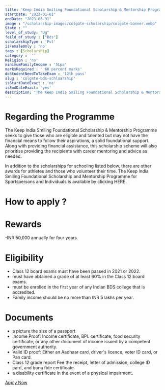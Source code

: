 ```yaml
---
title: 'Keep India Smiling Foundational Scholarship & Mentorship Program for BDS course 2022-23'
startDate: "2023-01-01"
endDate: "2023-03-31"
image : "/scholarship-images/colgate-scholarship/colgate-banner.webp"
State : ""
level_of_study: "Ug"
feild_of_study : ["Bds"]
scholarshipType : 'Pvt'
isFemaleOnly : 'no'
tags : [Scholarship]
category :  ''
Religion : 'no'
minimumFamilyIncome : '5Lpa'
marksRequired : ' 60 percent marks'
doStudentNeedToTakeExam : '12th pass'
slug : 'colgate-bds-schloarship'
isStartDateExact : 'no'
isEndDateExact: 'yes'
description: "The Keep India Smiling Foundational Scholarship & Mentorship Programme seeks to give those who are eligible and talented but may not have the financial means to follow their aspirations, a solid foundational support."
---
```



# Regarding the Programme

The Keep India Smiling Foundational Scholarship & Mentorship Programme seeks to give those
who are eligible and talented but may not have the financial means to follow their aspirations, a solid foundational support. Along with providing financial assistance, 
this scholarship scheme will also prioritise providing the recipients with career mentoring and advice as needed.

In addition to the scholarships for schooling listed below, there are other awards for athletes and those who volunteer their time. The Keep India Smiling Foundational Scholarship and Mentorship Programme for Sportspersons and Individuals is available by clicking HERE.


# How to apply ?



# Rewards
 -INR 50,000 annually for four years

# Eligibility
 - Class 12 board exams must have been passed in 2021 or 2022.
 - must have obtained a grade of at least 60% in the Class 12 board exams.
 - must be enrolled in the first year of any Indian BDS college that is accredited. 
 - Family income should be no more than INR 5 lakhs per year.




# Documents
 - a picture the size of a passport
 - Income Proof: Income certificate, BPL certificate, food security certificate, or any other document of income issued by a competent government authority. 
 - Valid ID proof: Either an Aadhaar card, driver's licence, voter ID card, or Pan card.
 - Class 12 grade report Fee the receipt, letter of admission, college ID card, and bona fide certificate.
 - a disability certificate in the event of a physical impairment.



[Apply Now](https://www.colgate.com/en-in/smile-karo-aur-shuru-ho-jao/foundation-scholarship)


